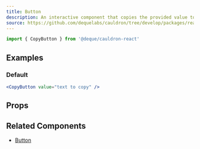 ```yaml
---
title: Button
description: An interactive component that copies the provided value to the user's clipboard when clicked.
source: https://github.com/dequelabs/cauldron/tree/develop/packages/react/src/components/CopyButton/index.tsx
---
```



```js
import { CopyButton } from '@deque/cauldron-react'
```

## Examples

### Default

```jsx example
<CopyButton value="text to copy" />
```

## Props

<ComponentProps
/>

## Related Components

- [Button](./Button)